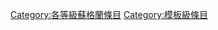 {{Articles by Quality|topic=蘇格蘭|project=蘇格蘭|format=toc}}
[[Category:各等級蘇格蘭條目|Category:各等級蘇格蘭條目]]
[[Category:模板級條目|Category:模板級條目]]